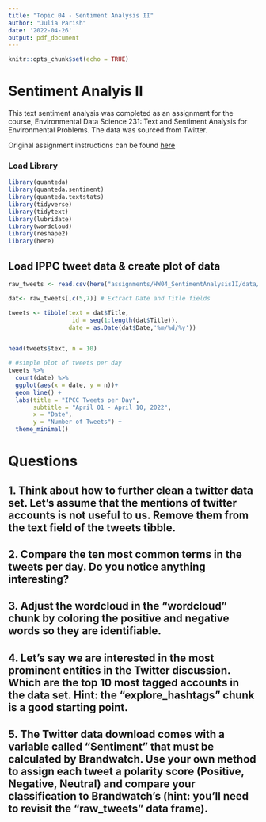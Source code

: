 ```yaml
---
title: "Topic 04 - Sentiment Analysis II"
author: "Julia Parish"
date: '2022-04-26'
output: pdf_document
---
```


```r
knitr::opts_chunk$set(echo = TRUE)
```

# Sentiment Analyis II

This text sentiment analysis was completed as an assignment for the course, Environmental Data Science 231: Text and Sentiment Analysis for Environmental Problems. The data was sourced from Twitter. 

Original assignment instructions can be found [here](https://maro406.github.io/EDS_231-text-sentiment/topic_4.html)

### Load Library
```r
library(quanteda)
library(quanteda.sentiment)
library(quanteda.textstats)
library(tidyverse)
library(tidytext)
library(lubridate)
library(wordcloud)
library(reshape2)
library(here)
```

## Load IPPC tweet data & create plot of data
```r
raw_tweets <- read.csv(here("assignments/HW04_SentimentAnalysisII/data/IPCC_tweets_April1-10_sample.csv"))

dat<- raw_tweets[,c(5,7)] # Extract Date and Title fields

tweets <- tibble(text = dat$Title,
                  id = seq(1:length(dat$Title)),
                 date = as.Date(dat$Date,'%m/%d/%y'))


head(tweets$text, n = 10)

# #simple plot of tweets per day
tweets %>%
  count(date) %>%
  ggplot(aes(x = date, y = n))+
  geom_line() +
  labs(title = "IPCC Tweets per Day",
       subtitle = "April 01 - April 10, 2022",
       x = "Date",
       y = "Number of Tweets") +
  theme_minimal()
```


# Questions

## 1. Think about how to further clean a twitter data set. Let’s assume that the mentions of twitter accounts is not useful to us. Remove them from the text field of the tweets tibble.

## 2. Compare the ten most common terms in the tweets per day. Do you notice anything interesting?

## 3. Adjust the wordcloud in the “wordcloud” chunk by coloring the positive and negative words so they are identifiable.

## 4. Let’s say we are interested in the most prominent entities in the Twitter discussion. Which are the top 10 most tagged accounts in the data set. Hint: the “explore_hashtags” chunk is a good starting point.

## 5. The Twitter data download comes with a variable called “Sentiment” that must be calculated by Brandwatch. Use your own method to assign each tweet a polarity score (Positive, Negative, Neutral) and compare your classification to Brandwatch’s (hint: you’ll need to revisit the “raw_tweets” data frame).